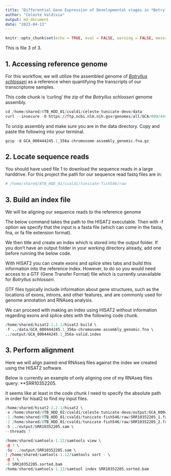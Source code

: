 ```yaml
---
title: "Differential Gene Expression of Developmental stages in *Botrylus schlosseri*"
author: "Celeste Valdivia"
output: md_document
date: "2023-04-13"
---
```


```r
knitr::opts_chunk$set(echo = TRUE, eval = FALSE, warning = FALSE, message = FALSE)
```
This is file 3 of 3.

## 1. Accessing reference genome
For this workflow, we will utilize the assembled genome of [*Botryllus schlosseri*](https://elifesciences.org/articles/00569) as a reference when quantifying the transcripts of our transcriptome samples.

This code chunk is 'curling' the zip of the *Botryllus schlosseri* genome assembly. 
```r
cd /home/shared/8TB_HDD_01/cvaldi/celeste-tunicate-devo/data
curl --insecure -O https://ftp.ncbi.nlm.nih.gov/genomes/all/GCA/000/444/245/GCA_000444245.1_356a-chromosome-assembly/GCA_000444245.1_356a-chromosome-assembly_genomic.fna.gz
```

To unzip assembly and make sure you are in the data directory. Copy and paste the following into your terminal.

```r
gzip -d GCA_000444245.1_356a-chromosome-assembly_genomic.fna.gz
```


## 2. Locate sequence reads
You should have used file 1 to download the sequence reads in a large harddrive. For this project the path for our sequence read fastq files are in:

```r
# /home/shared/8TB_HDD_01/cvaldi/tunicate-fish546/raw
```

## 3. Build an index file
We will be aligning our sequence reads to the reference genome

The below command takes the path to the HISAT2 executable.
Then with -f option we specify that the input is a fasta file (which can come in the fasta, fna, or fa file extension format).

We then title and create an index which is stored into the output folder. If you don't have an output folder in your working directory already, add one before running the below code.

With HISAT2 you can create exons and splice sites tabs and build this information into the reference index. However, to do so you would need access to a GTF (Gene Transfer Format) file which is currently unavailable for *Botryllus schlosseri*. 

GTF files typically include information about gene structures, such as the locations of exons, introns, and other features, and are commonly used for genome annotation and RNAseq analysis. 

We can proceed with making an index using HISAT2 without information regarding exons and splice sites with the following code chunk.

```r
/home/shared/hisat2-2.2.1/hisat2-build \
-f ../data/GCA_000444245.1_356a-chromosome-assembly_genomic.fna \
../output/GCA_000444245.1_356a-valid.index
```

## 3. Perform alignment
Here we will align paired-end RNAseq files against the index we created using the HISAT2 software.

Below is currently an example of only aligning one of my RNAseq files query: **SRR10352205*.*

It seems like at least in the code chunk I need to specify the absolute path in order for hisat2 to find my input files. 
```r
/home/shared/hisat2-2.2.1/hisat2 \
-x /home/shared/8TB_HDD_02/cvaldi/celeste-tunicate-devo/output/GCA_000444245.1_356a-valid.index \
-1 /home/shared/8TB_HDD_01/cvaldi/tunicate-fish546/raw/SRR10352205_1.fastq   \
-2 /home/shared/8TB_HDD_01/cvaldi/tunicate-fish546/raw/SRR10352205_2.fastq \
-S ../output/SRR10352205.sam \
--threads 7 

```

```r
/home/shared/samtools-1.12/samtools view \
-@ 7 \
-Su ../output/SRR10352205.sam \
| /home/shared/samtools-1.12/samtools sort - \
-@ 7 \
-0 SRR10352205.sorted.bam 
/home/shared/samtools-1.12/samtool index SRR10352205.sorted.bam
```

